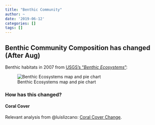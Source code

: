 ```yaml
---
title: "Benthic Community"
author: ~
date: '2019-06-12'
categories: []
tags: []
---
```


## Benthic Community Composition has changed (After Aug)

Benthic habitats in 2007 from [USGS's "*Benthic Ecosystems*"](https://pubs.usgs.gov/pp/2007/1751/professional-paper/figures/benthic-ecosystems.html):

![Benthic Ecosystems map and pie chart](https://pubs.usgs.gov/pp/2007/1751/professional-paper/intro-images/benthic-ecosystemsLG.gif)

### How has this changed?
#### Coral Cover
Relevant analysis from @luislizcano: [Coral Cover Change](/posts/coral-cover-change").
